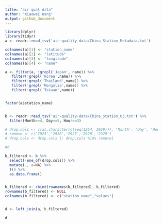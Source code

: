 ```yaml
---
title: "air qual data"
author: "Xiaowei Wang"
output: github_document
---
```


```r
library(dplyr)
library(tidyr)
a <- readr::read_tsv('air-quality-data/China_Station_Metadata.txt')

colnames(a)[1] <- "station_name"
colnames(a)[2] <- "latitude"
colnames(a)[3] <- "longitude"
colnames(a)[4] <- "name"

a <- filter(a, !grepl('Japan', name)) %>%
   filter(!grepl('Korea',name)) %>%
   filter(!grepl('Thailand',name)) %>%
   filter(!grepl('Mongolia',name)) %>%
   filter(!grepl('Taiwan',name)) 


factor(a$station_name)


b <- readr::read_tsv('air-quality-data/China_Station_O3.txt') %>%
  filter(Month==4, Day==5, Hour==3)

# drop.cols <- c(as.character(c(seq(1264, 2929))), 'Month', 'Day', 'Hour', '% Year')
# remove <- c('2925','2926','2927','2928','2929')
# drop.cols <- drop.cols [! drop.cols %in% remove]

#b

b_filtered <- b %>% 
  select(-one_of(drop.cols)) %>%
  mutate(., a=NA) %>%
  t() %>%
  as.data.frame()


b_filtered <- cbind(rownames(b_filtered), b_filtered)
rownames(b_filtered) <- NULL
colnames(b_filtered) <- c("station_name","values")


d <- left_join(a, b_filtered)

d
```